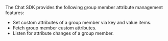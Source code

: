 <PlatformWrapper platform="web">

The Chat SDK provides the following group member attribute management features:

- Set custom attributes of a group member via key and value items.
- Fetch group member custom attributes.
- Listen for attribute changes of a group member.

</PlatformWrapper>